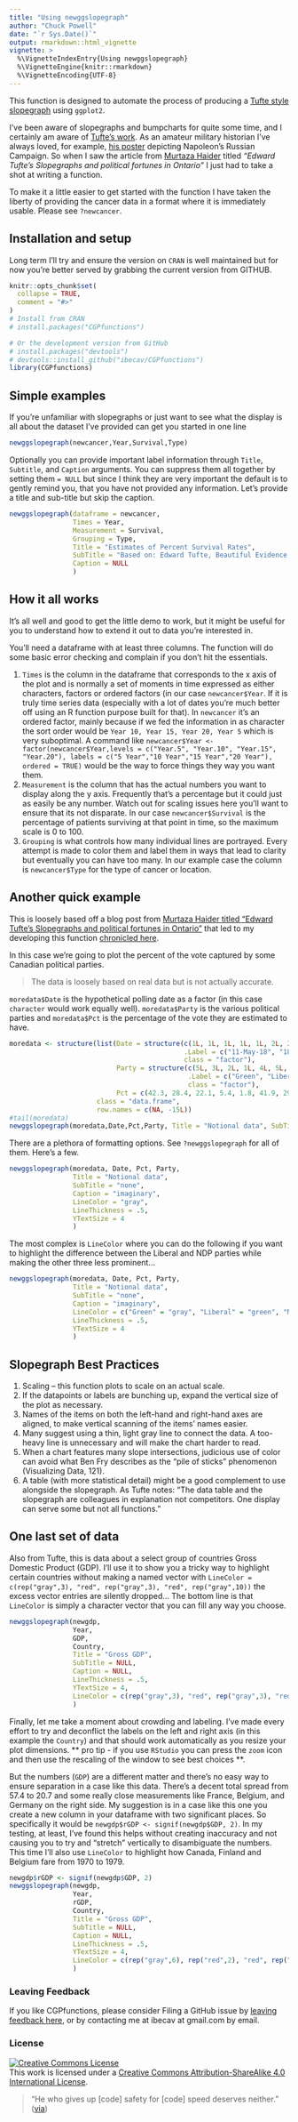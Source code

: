 ```yaml
---
title: "Using newggslopegraph"
author: "Chuck Powell"
date: "`r Sys.Date()`"
output: rmarkdown::html_vignette
vignette: >
  %\VignetteIndexEntry{Using newggslopegraph}
  %\VignetteEngine{knitr::rmarkdown}
  %\VignetteEncoding{UTF-8}
---
```

This function is designed to automate the process of producing a [Tufte style slopegraph](https://www.edwardtufte.com/bboard/q-and-a-fetch-msg?msg_id=0003nk) using `ggplot2`. 

I've been aware of slopegraphs and bumpcharts for quite some time, and I certainly am aware of [Tufte's work](https://www.edwardtufte.com/tufte/). As an amateur military historian I've always loved, for example, [his poster](https://www.edwardtufte.com/tufte/posters) depicting Napoleon's Russian Campaign. So when I saw the article from [Murtaza Haider](https://www.r-bloggers.com/author/murtaza-haider/) titled *"Edward Tufte’s Slopegraphs and political fortunes in Ontario"* I just had to take a shot at writing a function.

To make it a little easier to get started with the function I have taken the liberty of providing the cancer data in a format where it is immediately usable.  Please see `?newcancer`.

## Installation and setup

Long term I'll try and ensure the version on `CRAN` is well maintained but for now you're better served by grabbing the current version from GITHUB.

```r
knitr::opts_chunk$set(
  collapse = TRUE,
  comment = "#>"
)
# Install from CRAN
# install.packages("CGPfunctions")

# Or the development version from GitHub
# install.packages("devtools")
# devtools::install_github("ibecav/CGPfunctions")
library(CGPfunctions)
```

## Simple examples

If you're unfamiliar with slopegraphs or just want to see what the display is all about the dataset I've provided can get you started in one line

```r
newggslopegraph(newcancer,Year,Survival,Type)
```

Optionally you can provide important label information through `Title`, `Subtitle`, and `Caption` arguments.  You can suppress them all together by setting them `= NULL` but since I think they are very important the default is to gently remind you, that you have not provided any information.  Let's provide a title and sub-title but skip the caption.

```r
newggslopegraph(dataframe = newcancer,
                Times = Year,
                Measurement = Survival,
                Grouping = Type,
                Title = "Estimates of Percent Survival Rates",
                SubTitle = "Based on: Edward Tufte, Beautiful Evidence, 174, 176.",
                Caption = NULL
                )
```

## How it all works

It's all well and good to get the little demo to work, but it might be useful for you to understand how to extend it out to data you're interested in.

You'll need a dataframe with at least three columns.  The function will do some basic error checking and complain if you don't hit the essentials.

1.  `Times` is the column in the dataframe that corresponds to the x axis of the plot and is normally a set of moments in time expressed as either characters, factors or ordered factors (in our case `newcancer$Year`.  If it is truly time series data (especially with a lot of dates you're much better off using an R function purpose built for that). In `newcancer` it's an ordered factor, mainly because if we fed the information in as character the sort order would be `Year 10, Year 15, Year 20, Year 5` which is very suboptimal. A command like `newcancer$Year <- factor(newcancer$Year,levels = c("Year.5", "Year.10", "Year.15", "Year.20"), labels = c("5 Year","10 Year","15 Year","20 Year"), ordered = TRUE)` would be the way to force things they way you want them.
2.  `Measurement` is the column that has the actual numbers you want to display along the y axis. Frequently that's a percentage but it could just as easily be any number.  Watch out for scaling issues here you'll want to ensure that its not disparate. In our case `newcancer$Survival` is the percentage of patients surviving at that point in time, so the maximum scale is 0 to 100.
3.  `Grouping` is what controls how many individual lines are portrayed. Every attempt is made to color them and label them in ways that lead to clarity but eventually you can have too many. In our example case the column is `newcancer$Type` for the type of cancer or location.

## Another quick example

This is loosely based off a blog post from [Murtaza Haider titled “Edward Tufte’s Slopegraphs and political fortunes in Ontario”](https://www.r-bloggers.com/author/murtaza-haider/) that led to my developing this function [chronicled here](https://ibecav.github.io/slopegraph/).

In this case we're going to plot the percent of the vote captured by some Canadian political parties. 

> The data is loosely based on real data but is not actually accurate. 

`moredata$Date` is the hypothetical polling date as a factor (in this case `character` would work equally well). `moredata$Party` is the various political parties and `moredata$Pct` is the percentage of the vote they are estimated to have.

```r
moredata <- structure(list(Date = structure(c(1L, 1L, 1L, 1L, 1L, 2L, 2L, 2L, 2L, 2L, 3L, 3L, 3L, 3L, 3L), 
                                            .Label = c("11-May-18", "18-May-18", "25-May-18"), 
                                            class = "factor"), 
                           Party = structure(c(5L, 3L, 2L, 1L, 4L, 5L, 3L, 2L, 1L, 4L, 5L, 3L, 2L, 1L, 4L), 
                                             .Label = c("Green", "Liberal", "NDP", "Others", "PC"), 
                                             class = "factor"), 
                           Pct = c(42.3, 28.4, 22.1, 5.4, 1.8, 41.9, 29.3, 22.3, 5, 1.4, 41.9, 26.8, 26.8, 5, 1.4)), 
                      class = "data.frame", 
                      row.names = c(NA, -15L))
#tail(moredata)
newggslopegraph(moredata,Date,Pct,Party, Title = "Notional data", SubTitle = NULL, Caption = NULL)
```

There are a plethora of formatting options.  See `?newggslopegraph` for all of them.  Here's a few.

```r
newggslopegraph(moredata, Date, Pct, Party, 
                Title = "Notional data", 
                SubTitle = "none", 
                Caption = "imaginary",
                LineColor = "gray", 
                LineThickness = .5,
                YTextSize = 4
                )
```

The most complex is `LineColor` where you can do the following if you want to highlight the difference between the Liberal and NDP parties while making the other three less prominent...

```r
newggslopegraph(moredata, Date, Pct, Party, 
                Title = "Notional data", 
                SubTitle = "none", 
                Caption = "imaginary",
                LineColor = c("Green" = "gray", "Liberal" = "green", "NDP" = "red", "Others" = "gray", "PC" = "gray"), 
                LineThickness = .5,
                YTextSize = 4
                )
```


## Slopegraph Best Practices

1.  Scaling -- this function plots to scale on an actual scale.
2.  If the datapoints or labels are bunching up, expand the vertical size of the plot as necessary.
3.  Names of the items on both the left-hand and right-hand axes are aligned, to make vertical scanning of the items’ names easier.
4.  Many suggest using a thin, light gray line to connect the data. A too-heavy line is unnecessary and will make the chart harder to read.
4.  When a chart features many slope intersections, judicious use of color can avoid what Ben Fry describes as the "pile of sticks" phenomenon (Visualizing Data, 121).
5.  A table (with more statistical detail) might be a good complement to use alongside the slopegraph. As Tufte notes: “The data table and the slopegraph are colleagues in explanation not competitors. One display can serve some but not all functions.”

## One last set of data

Also from Tufte, this is data about a select group of countries Gross Domestic Product (GDP).  I'll use it to show you a tricky way to highlight certain countries without making a named vector with `LineColor = c(rep("gray",3), "red", rep("gray",3), "red", rep("gray",10))` the excess vector entries are silently dropped...  The bottom line is that `LineColor` is simply a character vector that you can fill any way you choose.

```r
newggslopegraph(newgdp, 
                Year, 
                GDP, 
                Country, 
                Title = "Gross GDP", 
                SubTitle = NULL, 
                Caption = NULL,
                LineThickness = .5,
                YTextSize = 4,
                LineColor = c(rep("gray",3), "red", rep("gray",3), "red", rep("gray",10))
                )
```

Finally, let me take a moment about crowding and labeling.  I've made every effort to try and deconflict the labels on the left and right axis (in this example the `Country`) and that should work automatically as you resize your plot dimensions. ** pro tip - if you use `RStudio` you can press the `zoom` icon and then use the rescaling of the window to see best choices **. 

But the numbers (`GDP`) are a different matter and there's no easy way to ensure separation in a case like this data.  There's a decent total spread from 57.4 to 20.7 and some really close measurements like France, Belgium, and Germany on the right side. My suggestion is in a case like this one you create a new column in your dataframe with two significant places. So specifically it would be `newgdp$rGDP <- signif(newgdp$GDP, 2)`.  In my testing, at least, I've found this helps without creating inaccuracy and not causing you to try and "stretch" vertically to disambiguate the numbers.  This time I'll also use `LineColor` to highlight how Canada, Finland and Belgium fare from 1970 to 1979.

```r
newgdp$rGDP <- signif(newgdp$GDP, 2)
newggslopegraph(newgdp, 
                Year, 
                rGDP, 
                Country, 
                Title = "Gross GDP", 
                SubTitle = NULL, 
                Caption = NULL,
                LineThickness = .5,
                YTextSize = 4,
                LineColor = c(rep("gray",6), rep("red",2), "red", rep("gray",10))
                )
```




### Leaving Feedback
If you like CGPfunctions, please consider Filing a GitHub issue by [leaving feedback here](https://github.com/ibecav/CGPfunctions/issues), or by contacting me at ibecav at gmail.com by email.


### License
<a rel="license" href="http://creativecommons.org/licenses/by-sa/4.0/"><img alt="Creative Commons License" style="border-width:0" src="https://i.creativecommons.org/l/by-sa/4.0/88x31.png" /></a><br />This work is licensed under a <a rel="license" href="http://creativecommons.org/licenses/by-sa/4.0/">Creative Commons Attribution-ShareAlike 4.0 International License</a>.

> "He who gives up [code] safety for [code] speed deserves neither."
([via](https://twitter.com/hadleywickham/status/504368538874703872))

